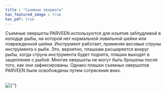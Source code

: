```yaml
---
title : "Съемные овершоты"
has_featured_image : true
has_pdf: true
---
```



Съемные овершоты PARVEEN используются для изъятия заблудливой в колодце рыбы, на которой нет нормальной ловильной шейки или поврежденной шейки. Инструмент работает, применяя весовые струны инструмента к рыбе. Это, вероятно, плашкам расширяется вокруг рыбы, когда струна инструмента будет поднята, плашки выходят в зацепление с рыбой. Многие овершоты не могут быть брошены после того, как они зафиксированы. Однако плашки съемных овершотов PARVEEN были освобождены путем сотрясения вниз.

<br />
<Image src={image} alt={''} />
